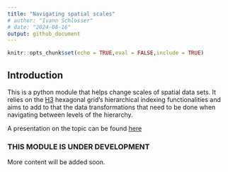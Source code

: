 ```yaml
---
title: "Navigating spatial scales"
# author: "Ivann Schlosser"
# date: "2024-08-16"
output: github_document
---
```


```r
knitr::opts_chunk$set(echo = TRUE,eval = FALSE,include = TRUE)

```

## Introduction

This is a python module that helps change scales of spatial data sets. It relies on the [H3](https://h3geo.org) hexagonal grid's hierarchical indexing functionalities and aims to add to that the data transformations that need to be done when navigating between levels of the hierarchy.

A presentation on the topic can be found [here](https://ischlo.github.io/presentations/down_scaling){target="\_blank"}

### THIS MODULE IS UNDER DEVELOPMENT
More content will be added soon.